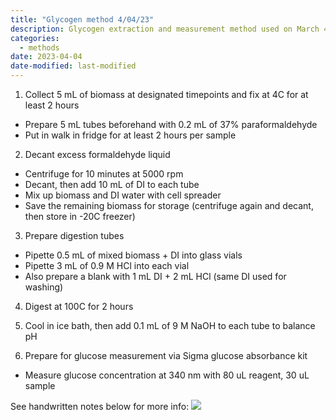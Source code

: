 ```yaml
---
title: "Glycogen method 4/04/23"
description: Glycogen extraction and measurement method used on March 4 2023
categories:
  - methods
date: 2023-04-04
date-modified: last-modified
---
```



1. Collect 5 mL of biomass at designated timepoints and fix at 4C for at least 2 hours
  + Prepare 5 mL tubes beforehand with 0.2 mL of 37% paraformaldehyde
  + Put in walk in fridge for at least 2 hours per sample  
  
2. Decant excess formaldehyde liquid
  + Centrifuge for 10 minutes at 5000 rpm
  + Decant, then add 10 mL of DI to each tube
  + Mix up biomass and DI water with cell spreader
  + Save the remaining biomass for storage (centrifuge again and decant, then store in -20C freezer)  
  
3. Prepare digestion tubes
  + Pipette 0.5 mL of mixed biomass + DI into glass vials
  + Pipette 3 mL of 0.9 M HCl into each vial
  + Also prepare a blank with 1 mL DI + 2 mL HCl (same DI used for washing)  
  
4. Digest at 100C for 2 hours  

5. Cool in ice bath, then add 0.1 mL of 9 M NaOH to each tube to balance pH  

6. Prepare for glucose measurement via Sigma glucose absorbance kit 
  + Measure glucose concentration at 340 nm with 80 uL reagent, 30 uL sample
  
  
See handwritten notes below for more info:
![](method.jpg)
